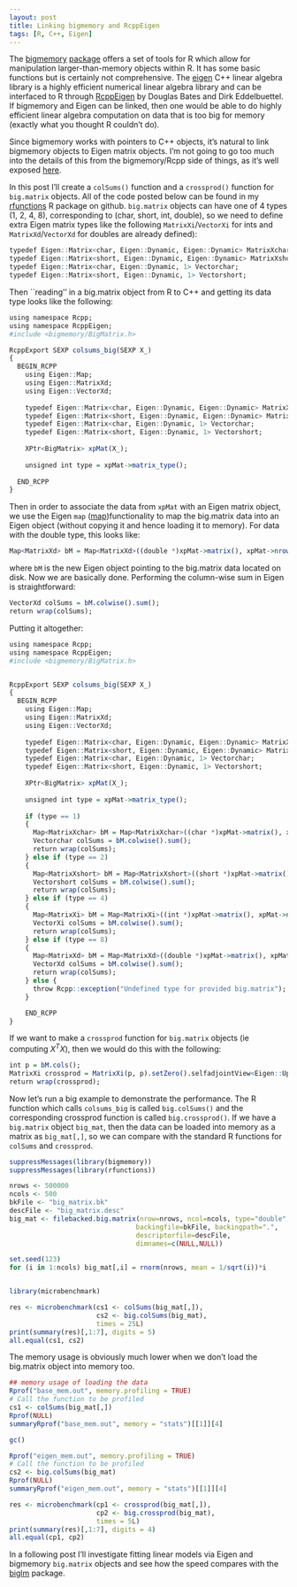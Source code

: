 ```yaml
---
layout: post
title: Linking bigmemory and RcppEigen
tags: [R, C++, Eigen]
---
```


The [bigmemory](www.bigmemory.org) [package](https://cran.r-project.org/web/packages/bigmemory/index.html) offers a set of tools for R which allow for manipulation larger-than-memory objects within R. It has some basic functions but is certainly not comprehensive. The [eigen](http://eigen.tuxfamily.org/index.php?title=Main_Page) C++ linear algebra library is a highly efficient numerical linear algebra library and can be interfaced to R through  [RcppEigen](http://cran.r-project.org/web/packages/RcppEigen/index.html) by Douglas Bates and Dirk Eddelbuettel. If bigmemory and Eigen can be linked, then one would be able to do highly efficient linear algebra computation on data that is too big for memory (exactly what you thought R couldn't do). 


Since bigmemory works with pointers to C++ objects, it's natural to link bigmemory objects to Eigen matrix objects. I'm not going to go too much into the details of this from the bigmemory/Rcpp side of things, as it's well exposed [here](http://gallery.rcpp.org/articles/using-bigmemory-with-rcpp/). 

In this post I'll create a ```colSums()``` function and a ```crossprod()``` function for ```big.matrix``` objects. All of the code posted below can be found in my [rfunctions](https://github.com/jaredhuling/rfunctions) R package on github. ```big.matrix``` objects can have one of 4 types (1, 2, 4, 8), corresponding to (char, short, int, double), so we need to define extra Eigen matrix types like the following ```MatrixXi```/```VectorXi``` for ints and ```MatrixXd```/```VectorXd``` for doubles are already defined):

```r
typedef Eigen::Matrix<char, Eigen::Dynamic, Eigen::Dynamic> MatrixXchar;
typedef Eigen::Matrix<short, Eigen::Dynamic, Eigen::Dynamic> MatrixXshort;
typedef Eigen::Matrix<char, Eigen::Dynamic, 1> Vectorchar;
typedef Eigen::Matrix<short, Eigen::Dynamic, 1> Vectorshort;
```

Then ``reading'' in a big.matrix object from R to C++ and getting its data type looks like the following:

```r
using namespace Rcpp;
using namespace RcppEigen;
#include <bigmemory/BigMatrix.h>

RcppExport SEXP colsums_big(SEXP X_)
{
  BEGIN_RCPP
    using Eigen::Map;
    using Eigen::MatrixXd;
    using Eigen::VectorXd;
    
    typedef Eigen::Matrix<char, Eigen::Dynamic, Eigen::Dynamic> MatrixXchar;
    typedef Eigen::Matrix<short, Eigen::Dynamic, Eigen::Dynamic> MatrixXshort;
    typedef Eigen::Matrix<char, Eigen::Dynamic, 1> Vectorchar;
    typedef Eigen::Matrix<short, Eigen::Dynamic, 1> Vectorshort;
    
    XPtr<BigMatrix> xpMat(X_);
    
    unsigned int type = xpMat->matrix_type();
    
  END_RCPP
}

```

Then in order to associate the data from ```xpMat``` with an Eigen matrix object, we use the Eigen ```map``` ([map](https://eigen.tuxfamily.org/dox/group__TutorialMapClass.html))functionality to map the big.matrix data into an Eigen object (without copying it and hence loading it to memory). For data with the double type, this looks like:


```r
Map<MatrixXd> bM = Map<MatrixXd>((double *)xpMat->matrix(), xpMat->nrow(), xpMat->ncol()  );
```

where ```bM``` is the new Eigen object pointing to the big.matrix data located on disk. Now we are basically done. Performing the column-wise sum in Eigen is straightforward:

```r
VectorXd colSums = bM.colwise().sum();
return wrap(colSums);
```

Putting it altogether:

```r
using namespace Rcpp;
using namespace RcppEigen;
#include <bigmemory/BigMatrix.h>


RcppExport SEXP colsums_big(SEXP X_)
{
  BEGIN_RCPP
    using Eigen::Map;
    using Eigen::MatrixXd;
    using Eigen::VectorXd;
    
    typedef Eigen::Matrix<char, Eigen::Dynamic, Eigen::Dynamic> MatrixXchar;
    typedef Eigen::Matrix<short, Eigen::Dynamic, Eigen::Dynamic> MatrixXshort;
    typedef Eigen::Matrix<char, Eigen::Dynamic, 1> Vectorchar;
    typedef Eigen::Matrix<short, Eigen::Dynamic, 1> Vectorshort;
    
    XPtr<BigMatrix> xpMat(X_);
    
    unsigned int type = xpMat->matrix_type();
    
    if (type == 1) 
    {
      Map<MatrixXchar> bM = Map<MatrixXchar>((char *)xpMat->matrix(), xpMat->nrow(), xpMat->ncol()  );
      Vectorchar colSums = bM.colwise().sum();
      return wrap(colSums);
    } else if (type == 2) 
    {
      Map<MatrixXshort> bM = Map<MatrixXshort>((short *)xpMat->matrix(), xpMat->nrow(), xpMat->ncol()  );
      Vectorshort colSums = bM.colwise().sum();
      return wrap(colSums);
    } else if (type == 4) 
    {
      Map<MatrixXi> bM = Map<MatrixXi>((int *)xpMat->matrix(), xpMat->nrow(), xpMat->ncol()  );
      VectorXi colSums = bM.colwise().sum();
      return wrap(colSums);
    } else if (type == 8) 
    {
      Map<MatrixXd> bM = Map<MatrixXd>((double *)xpMat->matrix(), xpMat->nrow(), xpMat->ncol()  );
      VectorXd colSums = bM.colwise().sum();
      return wrap(colSums);
    } else {
      throw Rcpp::exception("Undefined type for provided big.matrix");
    }

    END_RCPP
}

```

If we want to make a ```crossprod``` function for ```big.matrix``` objects (ie computing $X^TX$), then we would do this with the following:

```r
int p = bM.cols();
MatrixXi crossprod = MatrixXi(p, p).setZero().selfadjointView<Eigen::Upper>().rankUpdate( bM.adjoint() );
return wrap(crossprod);
```

Now let's run a big example to demonstrate the performance. The R function which calls ```colsums_big``` is called ```big.colSums()``` and the corresponding crossprod function is called ```big.crossprod()```. If we have a ```big.matrix``` object ```big_mat```, then the data can be loaded into memory as a matrix as ```big_mat[,]```, so we can compare with the standard R functions for ```colSums``` and ```crossprod```. 

```r
suppressMessages(library(bigmemory))
suppressMessages(library(rfunctions))

nrows <- 500000
ncols <- 500
bkFile <- "big_matrix.bk"
descFile <- "big_matrix.desc"
big_mat <- filebacked.big.matrix(nrow=nrows, ncol=ncols, type="double",  
                                backingfile=bkFile, backingpath=".", 
                                descriptorfile=descFile,
                                dimnames=c(NULL,NULL))

set.seed(123)
for (i in 1:ncols) big_mat[,i] = rnorm(nrows, mean = 1/sqrt(i))*i


library(microbenchmark)

res <- microbenchmark(cs1 <- colSums(big_mat[,]), 
                      cs2 <- big.colSums(big_mat), 
                      times = 25L)
print(summary(res)[,1:7], digits = 5)
all.equal(cs1, cs2)


```

The memory usage is obviously much lower when we don't load the big.matrix object into memory too. 

```r
## memory usage of loading the data
Rprof("base_mem.out", memory.profiling = TRUE)
# Call the function to be profiled
cs1 <- colSums(big_mat[,])
Rprof(NULL)
summaryRprof("base_mem.out", memory = "stats")[[1]][4]

gc()

Rprof("eigen_mem.out", memory.profiling = TRUE)
# Call the function to be profiled
cs2 <- big.colSums(big_mat)
Rprof(NULL)
summaryRprof("eigen_mem.out", memory = "stats")[[1]][4]


```

```r
res <- microbenchmark(cp1 <- crossprod(big_mat[,]), 
                      cp2 <- big.crossprod(big_mat), 
                      times = 5L)
print(summary(res)[,1:7], digits = 4)
all.equal(cp1, cp2)
```

In a following post I'll investigate fitting linear models via Eigen and bigmemory ```big.matrix``` objects and see how the speed compares with the [biglm](https://cran.r-project.org/web/packages/biglm/index.html) package.  

